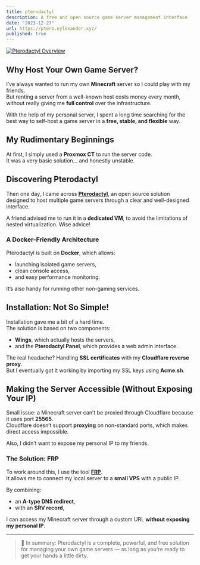 ```yaml
---
title: pterodactyl
description: A free and open source game server management interface
date: "2023-12-27"
url: https://ptero.eylexander.xyz/
published: true
---
```


[![Pterodactyl Overview](https://eylexander.xyz/content/pterodactyl-overview.png)](https://pterodactyl.io/)

## Why Host Your Own Game Server?

I’ve always wanted to run my own **Minecraft** server so I could play with my friends.  
But renting a server from a well-known host costs money every month, without really giving me **full control** over the infrastructure.

With the help of my personal server, I spent a long time searching for the best way to self-host a game server in a **free, stable, and flexible** way.

## My Rudimentary Beginnings

At first, I simply used a **Proxmox CT** to run the server code.  
It was a very basic solution... and honestly unstable.

## Discovering Pterodactyl

Then one day, I came across **[Pterodactyl](https://pterodactyl.io/)**, an open source solution designed to host multiple game servers through a clear and well-designed interface.

A friend advised me to run it in a **dedicated VM**, to avoid the limitations of nested virtualization. Wise advice!

### A Docker-Friendly Architecture

Pterodactyl is built on **Docker**, which allows:

- launching isolated game servers,
- clean console access,
- and easy performance monitoring.

It’s also handy for running other non-gaming services.

## Installation: Not So Simple!

Installation gave me a bit of a hard time.  
The solution is based on two components:

- **Wings**, which actually hosts the servers,
- and the **Pterodactyl Panel**, which provides a web admin interface.

The real headache? Handling **SSL certificates** with my **Cloudflare reverse proxy**.  
But I eventually got it working by importing my SSL keys using **Acme.sh**.

## Making the Server Accessible (Without Exposing Your IP)

Small issue: a Minecraft server can’t be proxied through Cloudflare because it uses port **25565**.  
Cloudflare doesn’t support **proxying** on non-standard ports, which makes direct access impossible.

Also, I didn’t want to expose my personal IP to my friends.

### The Solution: FRP

To work around this, I use the tool **[FRP](https://github.com/fatedier/frp)**.  
It allows me to connect my local server to a **small VPS** with a public IP.

By combining:

- an **A-type DNS redirect**,
- with an **SRV record**,

I can access my Minecraft server through a custom URL **without exposing my personal IP**.

---

> 🧠 In summary: Pterodactyl is a complete, powerful, and free solution for managing your own game servers — as long as you're ready to get your hands a little dirty.
